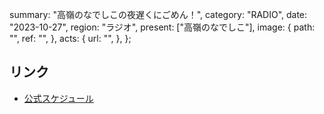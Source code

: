   summary: "高嶺のなでしこの夜遅くにごめん！",
  category: "RADIO",
  date: "2023-10-27",
  region: "ラジオ",
  present: ["高嶺のなでしこ"],
  image: {
    path: "",
    ref: "",
  },
  acts: {
    url: "",
  },
};

## リンク

- [公式スケジュール](https://takanenonadeshiko.jp/?p=1009)
